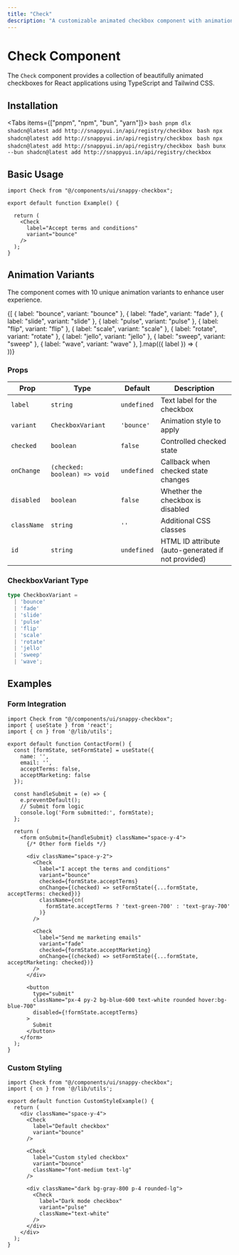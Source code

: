 ```yaml
---
title: "Check"
description: "A customizable animated checkbox component with animation variants"
---
```



# Check Component

The `Check` component provides a collection of beautifully animated checkboxes for React applications using TypeScript and Tailwind CSS.

## Installation

<Tabs items={["pnpm", "npm", "bun", "yarn"]}>
  <Tab value="pnpm">
    ```bash
    pnpm dlx shadcn@latest add http://snappyui.in/api/registry/checkbox
    ```
  </Tab>
  <Tab value="npm">
    ```bash
    npx shadcn@latest add http://snappyui.in/api/registry/checkbox
    ```
  </Tab>
  <Tab value="yarn">
    ```bash
    npx shadcn@latest add http://snappyui.in/api/registry/checkbox
    ```
  </Tab>
  <Tab value="bun">
    ```bash
    bunx --bun shadcn@latest add http://snappyui.in/api/registry/checkbox
    ```
  </Tab>
</Tabs>

## Basic Usage

```tsx
import Check from "@/components/ui/snappy-checkbox";

export default function Example() {
  
  return (
    <Check
      label="Accept terms and conditions"
      variant="bounce"
    />
  );
}
```

## Animation Variants

The component comes with 10 unique animation variants to enhance user experience.

<div className="flex flex-wrap gap-6 my-8 border-1 border-zinc-800 rounded-lg py-5 px-5 justify-center">
  {[
    { label: "bounce", variant: "bounce" },
    { label: "fade", variant: "fade" },
    { label: "slide", variant: "slide" },
    { label: "pulse", variant: "pulse" },
    { label: "flip", variant: "flip" },
    { label: "scale", variant: "scale" },
    { label: "rotate", variant: "rotate" },
    { label: "jello", variant: "jello" },
    { label: "sweep", variant: "sweep" },
    { label: "wave", variant: "wave" },
  ].map(({ label }) => (
    <div
      key={label}
      className="flex flex-col items-center gap-2 p-4 bg-gray-50 dark:bg-gray-800 rounded-lg"
    >
      <Check label={label} variant={label} />
    </div>
  ))}
</div>

### Props

| Prop | Type | Default | Description |
| ---- | ---- | ------- | ----------- |
| `label` | `string` | `undefined` | Text label for the checkbox |
| `variant` | `CheckboxVariant` | `'bounce'` | Animation style to apply |
| `checked` | `boolean` | `false` | Controlled checked state |
| `onChange` | `(checked: boolean) => void` | `undefined` | Callback when checked state changes |
| `disabled` | `boolean` | `false` | Whether the checkbox is disabled |
| `className` | `string` | `''` | Additional CSS classes |
| `id` | `string` | `undefined` | HTML ID attribute (auto-generated if not provided) |

### CheckboxVariant Type

```typescript
type CheckboxVariant =
  | 'bounce'
  | 'fade'
  | 'slide'
  | 'pulse'
  | 'flip'
  | 'scale'
  | 'rotate'
  | 'jello'
  | 'sweep'
  | 'wave';
```

## Examples

### Form Integration

```tsx
import Check from "@/components/ui/snappy-checkbox";
import { useState } from 'react';
import { cn } from '@/lib/utils';

export default function ContactForm() {
  const [formState, setFormState] = useState({
    name: '',
    email: '',
    acceptTerms: false,
    acceptMarketing: false
  });
  
  const handleSubmit = (e) => {
    e.preventDefault();
    // Submit form logic
    console.log('Form submitted:', formState);
  };
  
  return (
    <form onSubmit={handleSubmit} className="space-y-4">
      {/* Other form fields */}
      
      <div className="space-y-2">
        <Check
          label="I accept the terms and conditions"
          variant="bounce"
          checked={formState.acceptTerms}
          onChange={(checked) => setFormState({...formState, acceptTerms: checked})}
          className={cn(
            formState.acceptTerms ? 'text-green-700' : 'text-gray-700'
          )}
        />
        
        <Check
          label="Send me marketing emails"
          variant="fade"
          checked={formState.acceptMarketing}
          onChange={(checked) => setFormState({...formState, acceptMarketing: checked})}
        />
      </div>
      
      <button 
        type="submit"
        className="px-4 py-2 bg-blue-600 text-white rounded hover:bg-blue-700"
        disabled={!formState.acceptTerms}
      >
        Submit
      </button>
    </form>
  );
}
```

### Custom Styling

```tsx
import Check from "@/components/ui/snappy-checkbox";
import { cn } from '@/lib/utils';

export default function CustomStyleExample() {
  return (
    <div className="space-y-4">
      <Check
        label="Default checkbox"
        variant="bounce"
      />
      
      <Check
        label="Custom styled checkbox"
        variant="bounce"
        className="font-medium text-lg"
      />
      
      <div className="dark bg-gray-800 p-4 rounded-lg">
        <Check
          label="Dark mode checkbox"
          variant="pulse"
          className="text-white"
        />
      </div>
    </div>
  );
}
```

